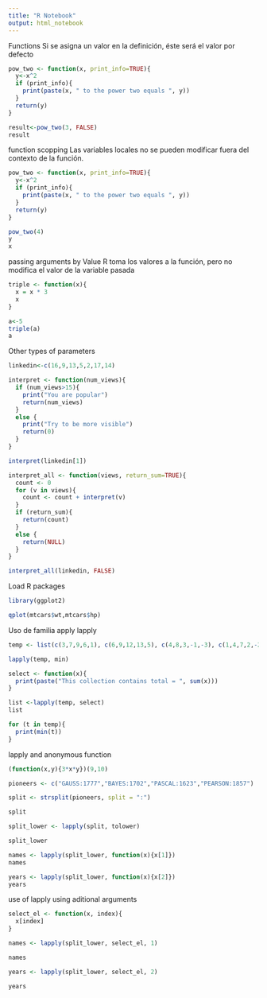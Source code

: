 ```yaml
---
title: "R Notebook"
output: html_notebook
---
```


Functions
Si se asigna un valor en la definición, éste será el valor por defecto
```r
pow_two <- function(x, print_info=TRUE){
  y<-x^2
  if (print_info){
    print(paste(x, " to the power two equals ", y))
  }
  return(y)
}

result<-pow_two(3, FALSE)
result

```

function scopping
Las variables locales no se pueden modificar fuera del contexto de la función.
```r
pow_two <- function(x, print_info=TRUE){
  y<-x^2
  if (print_info){
    print(paste(x, " to the power two equals ", y))
  }
  return(y)
}

pow_two(4)
y
x
```

passing arguments by Value
R toma los valores a la función, pero no modifica el valor de la variable pasada
```r
triple <- function(x){
  x = x * 3
  x
}

a<-5
triple(a)
a
```

Other types of parameters
```r
linkedin<-c(16,9,13,5,2,17,14)

interpret <- function(num_views){
  if (num_views>15){
    print("You are popular")
    return(num_views)
  }
  else {
    print("Try to be more visible")
    return(0)
  }
}

interpret(linkedin[1])

interpret_all <- function(views, return_sum=TRUE){
  count <- 0
  for (v in views){
    count <- count + interpret(v)
  }
  if (return_sum){
    return(count)
  }
  else {
    return(NULL)
  }
}

interpret_all(linkedin, FALSE)

```

Load R packages
```r
library(ggplot2)

qplot(mtcars$wt,mtcars$hp)
```


Uso de familia apply
lapply
```r
temp <- list(c(3,7,9,6,1), c(6,9,12,13,5), c(4,8,3,-1,-3), c(1,4,7,2,-2), c(5,7,9,4,2), c(-3,5,8,9,4), c(3,6,9,4,1))

lapply(temp, min)

select <- function(x){
  print(paste("This collection contains total = ", sum(x)))
}

list <-lapply(temp, select)
list

for (t in temp){
  print(min(t))
}

```

lapply and anonymous function
```r

(function(x,y){3*x*y})(9,10)

pioneers <- c("GAUSS:1777","BAYES:1702","PASCAL:1623","PEARSON:1857")

split <- strsplit(pioneers, split = ":")

split

split_lower <- lapply(split, tolower)

split_lower

names <- lapply(split_lower, function(x){x[1]})
names

years <- lapply(split_lower, function(x){x[2]})
years
```

use of lapply using aditional arguments
```r
select_el <- function(x, index){
  x[index]
}

names <- lapply(split_lower, select_el, 1)

names

years <- lapply(split_lower, select_el, 2)

years
```

